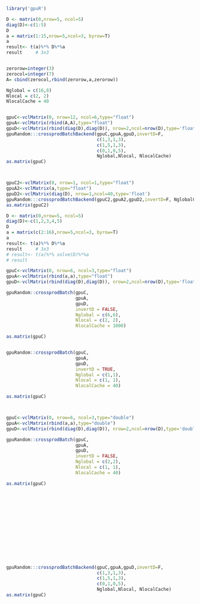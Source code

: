 <!--
%\VignetteEngine{knitr::knitr}
%\VignetteIndexEntry{crossprodBatch}
-->


```r
library('gpuR')
```


```r
D <- matrix(0,nrow=5, ncol=5)
diag(D)<-c(1:5)
D
a = matrix(1:15,nrow=5,ncol=3, byrow=T)
a
result<- t(a)%*% D%*%a
result     # 3x3


zerorow=integer(3)
zerocol=integer(7)
A= cbind(zerocol,rbind(zerorow,a,zerorow))

Nglobal = c(16,8) 
Nlocal = c(2, 2)
NlocalCache = 40


gpuC<-vclMatrix(0, nrow=12, ncol=6,type="float")   
gpuA<-vclMatrix(rbind(A,A),type="float")
gpuD<-vclMatrix(rbind(diag(D),diag(D)), nrow=2,ncol=nrow(D),type='float')
gpuRandom:::crossprodBatchBackend(gpuC,gpuA,gpuD,invertD=F, 
                                  c(1,3,1,3),
                                  c(1,5,1,3),
                                  c(0,1,0,5),
                                  Nglobal,Nlocal, NlocalCache)
as.matrix(gpuC)



gpuC2<-vclMatrix(0, nrow=1, ncol=1,type="float")
gpuA2<-vclMatrix(a,type="float")
gpuD2<-vclMatrix(diag(D), nrow=1,ncol=40,type='float')
gpuRandom:::crossprodBatchBackend(gpuC2,gpuA2,gpuD2,invertD=F, NglobalChol,NlocalChol, NlocalCache)
as.matrix(gpuC2)

```


```r
D <- matrix(0,nrow=5, ncol=5)
diag(D)<-c(1,2,3,4,5)
D
a = matrix(c(2:16),nrow=5,ncol=3, byrow=T)
a
result<- t(a)%*% D%*%a
result     # 3x3
# result<- t(a)%*% solve(D)%*%a
# result

gpuC<-vclMatrix(0, nrow=6, ncol=3,type="float")   
gpuA<-vclMatrix(rbind(a,a),type="float")
gpuD<-vclMatrix(rbind(diag(D),diag(D)), nrow=2,ncol=nrow(D),type='float')

gpuRandom::crossprodBatch(gpuC, 
                          gpuA,
                          gpuD,
                          invertD = FALSE,
                          Nglobal = c(6,6), 
                          Nlocal = c(2, 2),
                          NlocalCache = 1000)

as.matrix(gpuC)


gpuRandom::crossprodBatch(gpuC, 
                          gpuA,
                          gpuD,
                          invertD = TRUE,
                          Nglobal = c(1,1), 
                          Nlocal = c(1, 1),
                          NlocalCache = 40)

as.matrix(gpuC)



gpuC<-vclMatrix(0, nrow=6, ncol=3,type="double")   
gpuA<-vclMatrix(rbind(a,a),type="double")
gpuD<-vclMatrix(rbind(diag(D),diag(D)), nrow=2,ncol=nrow(D),type='double')

gpuRandom::crossprodBatch(gpuC, 
                          gpuA,
                          gpuD,
                          invertD = FALSE,
                          Nglobal = c(2,2), 
                          Nlocal = c(1, 1),
                          NlocalCache = 40)

as.matrix(gpuC)















gpuRandom:::crossprodBatchBackend(gpuC,gpuA,gpuD,invertD=F, 
                                  c(1,3,1,3),
                                  c(1,5,1,3),
                                  c(0,1,0,5),
                                  Nglobal,Nlocal, NlocalCache)
as.matrix(gpuC)





```


